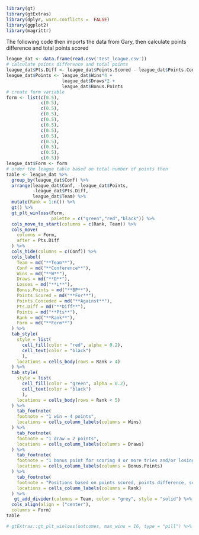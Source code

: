 ```r
library(gt)
library(gtExtras)
library(dplyr, warn.conflicts =  FALSE)
library(ggplot2)
library(magrittr)
```

The following code then imports the data from Gary, then calculate points difference and total points scored

```r
league_dat <- data.frame(read.csv('test_league.csv'))
# calculate points difference and total points
league_dat$Pts.Diff <- league_dat$Points.Scored - league_dat$Points.Conceded
league_dat$Points <- league_dat$Wins*4 +
                     league_dat$Draws*2 + 
                     league_dat$Bonus.Points
# create form variable
form <- list(c(0.5),
             c(0.5),
             c(0.5),
             c(0.5),
             c(0.5),
             c(0.5),
             c(0.5),
             c(0.5),
             c(0.5),
             c(0.5),
             c(0.5),
             c(0.5))
league_dat$Form <- form
# order the league table based on total number of points then 
table <- league_dat %>%
  group_by(league_dat$Conf) %>%
  arrange(league_dat$Conf, -league_dat$Points, 
          -league_dat$Pts.Diff,
          league_dat$Team) %>%
  mutate(Rank = 1:n()) %>%
  gt() %>%
  gt_plt_winloss(Form,
                 palette = c("green","red","black")) %>%
  cols_move_to_start(columns = c(Rank, Team)) %>%
  cols_move(
    columns = Form,
    after = Pts.Diff
  ) %>%
  cols_hide(columns = c(Conf)) %>%
  cols_label(
    Team = md("**Team**"),
    Conf = md("**Conference**"),
    Wins = md("**W**"),
    Draws = md("**D**"),
    Losses = md("**L**"),
    Bonus.Points = md("**BP**"),
    Points.Scored = md("**For**"),
    Points.Conceded = md("**Against**"),
    Pts.Diff = md("**Diff**"),
    Points = md("**Pts**"),
    Rank = md("**Rank**"),
    Form = md("**Form**")
  ) %>%
  tab_style(
    style = list(
      cell_fill(color = "red", alpha = 0.2),
      cell_text(color = "black")
      ),
    locations = cells_body(rows = Rank > 4)
  ) %>%
  tab_style(
    style = list(
      cell_fill(color = "green", alpha = 0.2),
      cell_text(color = "black")
      ),
    locations = cells_body(rows = Rank < 5)
  ) %>%
    tab_footnote(
    footnote = "1 win = 4 points",
    locations = cells_column_labels(columns = Wins)
  ) %>%
    tab_footnote(
    footnote = "1 draw = 2 points",
    locations = cells_column_labels(columns = Draws)
  ) %>%
    tab_footnote(
    footnote = "1 bonus point for scoring 4 or more tries and/or losing within 7 points",
    locations = cells_column_labels(columns = Bonus.Points)
  ) %>%
    tab_footnote(
    footnote = "Positions based on points scored, points difference, scored and then conceded in that order",
    locations = cells_column_labels(columns = Rank)
  ) %>%
   gt_add_divider(columns = Team, color = "grey", style = "solid") %>%
  cols_align(align = ("center"),
  columns = Form)
table

# gtExtras::gt_plt_winloss(outcomes, max_wins = 16, type = "pill") %>%

```

